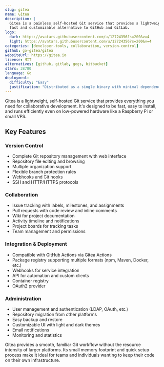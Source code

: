 ```yaml
---
slug: gitea
name: Gitea
description: |
  Gitea is a painless self-hosted Git service that provides a lightweight, 
  fast and customizable alternative to GitHub and GitLab.
logo:
  dark: https://avatars.githubusercontent.com/u/12724356?s=200&v=4
  light: https://avatars.githubusercontent.com/u/12724356?s=200&v=4
categories: [developer-tools, collaboration, version-control]
github: go-gitea/gitea
websiteUrl: https://gitea.io
license: MIT
alternatives: [github, gitlab, gogs, bitbucket]
stars: 38700
language: Go
deployment:
  difficulty: "Easy"
  justification: "Distributed as a single binary with minimal dependencies, has Docker support, and requires basic configuration. No complex database setup needed as it works with SQLite out of the box."
---
```


Gitea is a lightweight, self-hosted Git service that provides everything you
need for collaborative development. It's designed to be fast, easy to install,
and runs efficiently even on low-powered hardware like a Raspberry Pi or small
VPS.

## Key Features

### Version Control

- Complete Git repository management with web interface
- Repository file editing and browsing
- Multiple organization support
- Flexible branch protection rules
- Webhooks and Git hooks
- SSH and HTTP/HTTPS protocols

### Collaboration

- Issue tracking with labels, milestones, and assignments
- Pull requests with code review and inline comments
- Wiki for project documentation
- Activity timeline and notifications
- Project boards for tracking tasks
- Team management and permissions

### Integration & Deployment

- Compatible with GitHub Actions via Gitea Actions
- Package registry supporting multiple formats (npm, Maven, Docker, etc.)
- Webhooks for service integration
- API for automation and custom clients
- Container registry
- OAuth2 provider

### Administration

- User management and authentication (LDAP, OAuth, etc.)
- Repository migration from other platforms
- Easy backup and restore
- Customizable UI with light and dark themes
- Email notifications
- Monitoring and statistics

Gitea provides a smooth, familiar Git workflow without the resource intensity
of larger platforms. Its small memory footprint and quick setup process make it
ideal for teams and individuals wanting to keep their code on their own
infrastructure.
